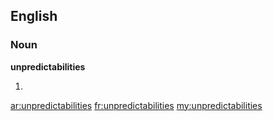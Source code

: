 ==English==

===Noun===
'''unpredictabilities'''

# {{plural of|[[unpredictability]]}}

[[ar:unpredictabilities]]
[[fr:unpredictabilities]]
[[my:unpredictabilities]]